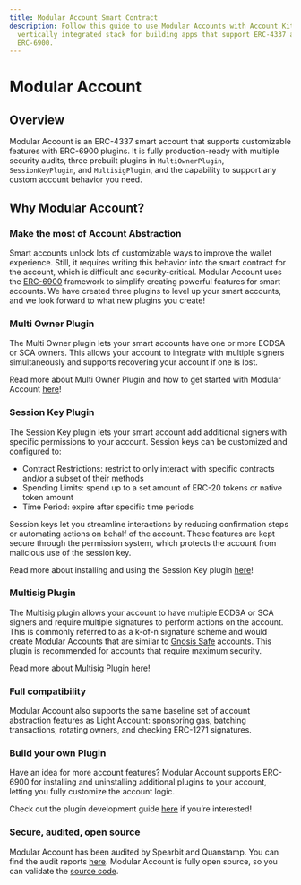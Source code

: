 ```yaml
---
title: Modular Account Smart Contract
description: Follow this guide to use Modular Accounts with Account Kit, a
  vertically integrated stack for building apps that support ERC-4337 and
  ERC-6900.
---
```


# Modular Account

## Overview

Modular Account is an ERC-4337 smart account that supports customizable features with ERC-6900 plugins. It is fully production-ready with multiple security audits, three prebuilt plugins in `MultiOwnerPlugin`, `SessionKeyPlugin`, and `MultisigPlugin`, and the capability to support any custom account behavior you need.

## Why Modular Account?

### Make the most of Account Abstraction

Smart accounts unlock lots of customizable ways to improve the wallet experience. Still, it requires writing this behavior into the smart contract for the account, which is difficult and security-critical. Modular Account uses the [ERC-6900](https://eips.ethereum.org/EIPS/eip-6900) framework to simplify creating powerful features for smart accounts. We have created three plugins to level up your smart accounts, and we look forward to what new plugins you create!

### Multi Owner Plugin

The Multi Owner plugin lets your smart accounts have one or more ECDSA or SCA owners. This allows your account to integrate with multiple signers simultaneously and supports recovering your account if one is lost.

Read more about Multi Owner Plugin and how to get started with Modular Account [here](#TODO/smart-contracts/using-smart-accounts/transfer-ownership/modular-account)!

### Session Key Plugin

The Session Key plugin lets your smart account add additional signers with specific permissions to your account.
Session keys can be customized and configured to:

- Contract Restrictions: restrict to only interact with specific contracts and/or a subset of their methods
- Spending Limits: spend up to a set amount of ERC-20 tokens or native token amount
- Time Period: expire after specific time periods

Session keys let you streamline interactions by reducing confirmation steps or automating actions on behalf of the account. These features are kept secure through the permission system, which protects the account from malicious use of the session key.

Read more about installing and using the Session Key plugin [here](#TODO/smart-contracts/using-smart-accounts/session-keys/)!

### Multisig Plugin

The Multisig plugin allows your account to have multiple ECDSA or SCA signers and require multiple signatures to perform actions on the account. This is commonly referred to as a k-of-n signature scheme and would create Modular Accounts that are similar to [Gnosis Safe](https://safe.global/) accounts. This plugin is recommended for accounts that require maximum security.

Read more about Multisig Plugin [here](/smart-contracts/modular-account/multisig-plugin/)!

### Full compatibility

Modular Account also supports the same baseline set of account abstraction features as Light Account: sponsoring gas, batching transactions, rotating owners, and checking ERC-1271 signatures.

### Build your own Plugin

Have an idea for more account features? Modular Account supports ERC-6900 for installing and uninstalling additional plugins to your account, letting you fully customize the account logic.

Check out the plugin development guide [here](https://www.notion.so/alchemotion/How-to-write-an-ERC-6900-Plugin-8ef518630b1a43a1b301723925407ec5?utm_content=8ef51863-0b1a-43a1-b301-723925407ec5&utm_campaign=T06RY9YKG&n=slack&n=slack_link_unfurl&pvs=6) if you’re interested!

### Secure, audited, open source

Modular Account has been audited by Spearbit and Quanstamp. You can find the audit reports [here](https://github.com/alchemyplatform/modular-account/tree/develop/audits). Modular Account is fully open source, so you can validate the [source code](https://github.com/alchemyplatform/modular-account).


<Bbp />

